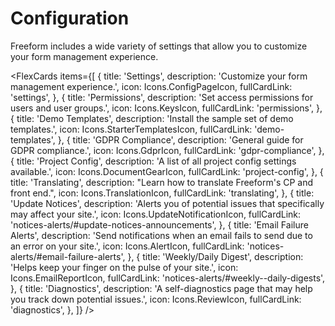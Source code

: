 

# Configuration

Freeform includes a wide variety of settings that allow you to customize your form management experience.

<FlexCards
  items={[
    {
      title: 'Settings',
      description: 'Customize your form management experience.',
      icon: Icons.ConfigPageIcon,
      fullCardLink: 'settings',
    },
    {
      title: 'Permissions',
      description: 'Set access permissions for users and user groups.',
      icon: Icons.KeysIcon,
      fullCardLink: 'permissions',
    },
    {
      title: 'Demo Templates',
      description: 'Install the sample set of demo templates.',
      icon: Icons.StarterTemplatesIcon,
      fullCardLink: 'demo-templates',
    },
    {
      title: 'GDPR Compliance',
      description: 'General guide for GDPR compliance.',
      icon: Icons.GdprIcon,
      fullCardLink: 'gdpr-compliance',
    },
    {
      title: 'Project Config',
      description: 'A list of all project config settings available.',
      icon: Icons.DocumentGearIcon,
      fullCardLink: 'project-config',
    },
    {
      title: 'Translating',
      description: "Learn how to translate Freeform's CP and front end.",
      icon: Icons.TranslationIcon,
      fullCardLink: 'translating',
    },
    {
      title: 'Update Notices',
      description:
        'Alerts you of potential issues that specifically may affect your site.',
      icon: Icons.UpdateNotificationIcon,
      fullCardLink: 'notices-alerts/#update-notices-announcements',
    },
    {
      title: 'Email Failure Alerts',
      description:
        'Send notifications when an email fails to send due to an error on your site.',
      icon: Icons.AlertIcon,
      fullCardLink: 'notices-alerts/#email-failure-alerts',
    },
    {
      title: 'Weekly/Daily Digest',
      description: 'Helps keep your finger on the pulse of your site.',
      icon: Icons.EmailReportIcon,
      fullCardLink: 'notices-alerts/#weekly--daily-digests',
    },
    {
      title: 'Diagnostics',
      description:
        'A self-diagnostics page that may help you track down potential issues.',
      icon: Icons.ReviewIcon,
      fullCardLink: 'diagnostics',
    },
  ]}
/>
